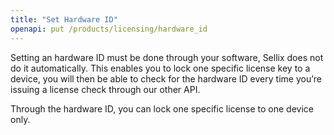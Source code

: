 ```yaml
---
title: "Set Hardware ID"
openapi: put /products/licensing/hardware_id
---
```


Setting an hardware ID must be done through your software, Sellix does not do it automatically.
This enables you to lock one specific license key to a device, you will then be able to check for the hardware ID every time you’re issuing a license check through our other API.

<Info>Through the hardware ID, you can lock one specific license to one device only.</Info>